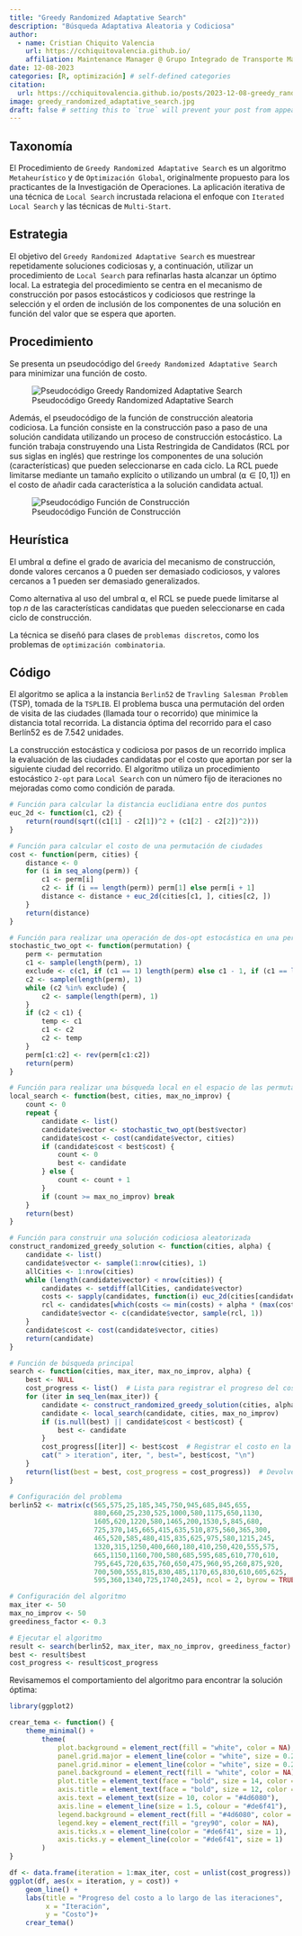 ```yaml
---
title: "Greedy Randomized Adaptative Search"
description: "Búsqueda Adaptativa Aleatoria y Codiciosa"
author:
  - name: Cristian Chiquito Valencia
    url: https://cchiquitovalencia.github.io/
    affiliation: Maintenance Manager @ Grupo Integrado de Transporte Masivo S.A.
date: 12-08-2023
categories: [R, optimización] # self-defined categories
citation: 
  url: https://cchiquitovalencia.github.io/posts/2023-12-08-greedy_randomized_adaptative_search/ 
image: greedy_randomized_adaptative_search.jpg
draft: false # setting this to `true` will prevent your post from appearing on your listing page until you're ready!
---
```


## Taxonomía

El Procedimiento de `Greedy Randomized Adaptative Search` es un algoritmo `Metaheurístico` y de `Optimización Global`, originalmente propuesto para los practicantes de la Investigación de Operaciones. La aplicación iterativa de una técnica de `Local Search` incrustada relaciona el enfoque con `Iterated Local Search` y las técnicas de `Multi-Start`.

## Estrategia

El objetivo del `Greedy Randomized Adaptative Search` es muestrear repetidamente soluciones codiciosas y, a continuación, utilizar un procedimiento de `Local Search` para refinarlas hasta alcanzar un óptimo local. La estrategia del procedimiento se centra en el mecanismo de construcción por pasos estocásticos y codiciosos que restringe la selección y el orden de inclusión de los componentes de una solución en función del valor que se espera que aporten.

## Procedimiento

Se presenta un pseudocódigo del `Greedy Randomized Adaptative Search` para minimizar una función de costo.

![Pseudocódigo Greedy Randomized Adaptative Search](psd_greedy_randomized_adapatative_search_1.png){alt="Pseudocódigo Greedy Randomized Adaptative Search"}

Además, el pseudocódigo de la función de construcción aleatoria codiciosa. La función consiste en la construcción paso a paso de una solución candidata utilizando un proceso de construcción estocástico. La función trabaja construyendo una Lista Restringida de Candidatos (RCL por sus siglas en inglés) que restringe los componentes de una solución (características) que pueden seleccionarse en cada ciclo. La RCL puede limitarse mediante un tamaño explícito o utilizando un umbral $(⍺ ∈ [0,1])$ en el costo de añadir cada característica a la solución candidata actual.

![Pseudocódigo Función de Construcción](psd_greedy_randomized_adapatative_search_2.png)

## Heurística

El umbral $⍺$ define el grado de avaricia del mecanismo de construcción, donde valores cercanos a 0 pueden ser demasiado codiciosos, y valores cercanos a 1 pueden ser demasiado generalizados.

Como alternativa al uso del umbral $⍺$, el RCL se puede puede limitarse al top $n%$ de las características candidatas que pueden seleccionarse en cada ciclo de construcción.

La técnica se diseñó para clases de `problemas discretos`, como los problemas de `optimización combinatoria`.

## Código

El algoritmo se aplica a la instancia `Berlin52` de `Travling Salesman Problem` (TSP), tomada de la `TSPLIB`. El problema busca una permutación del orden de visita de las ciudades (llamada tour o recorrido) que minimice la distancia total recorrida. La distancia óptima del recorrido para el caso Berlín52 es de 7.542 unidades.

La construcción estocástica y codiciosa por pasos de un recorrido implica la evaluación de las ciudades candidatas por el costo que aportan por ser la siguiente ciudad del recorrido. El algoritmo utiliza un procedimiento estocástico `2-opt` para `Local Search` con un número fijo de iteraciones no mejoradas como como condición de parada.

```r
# Función para calcular la distancia euclidiana entre dos puntos
euc_2d <- function(c1, c2) {
    return(round(sqrt((c1[1] - c2[1])^2 + (c1[2] - c2[2])^2)))
}

# Función para calcular el costo de una permutación de ciudades
cost <- function(perm, cities) {
    distance <- 0
    for (i in seq_along(perm)) {
        c1 <- perm[i]
        c2 <- if (i == length(perm)) perm[1] else perm[i + 1]
        distance <- distance + euc_2d(cities[c1, ], cities[c2, ])
    }
    return(distance)
}

# Función para realizar una operación de dos-opt estocástica en una permutación
stochastic_two_opt <- function(permutation) {
    perm <- permutation
    c1 <- sample(length(perm), 1)
    exclude <- c(c1, if (c1 == 1) length(perm) else c1 - 1, if (c1 == length(perm)) 1 else c1 + 1)
    c2 <- sample(length(perm), 1)
    while (c2 %in% exclude) {
        c2 <- sample(length(perm), 1)
    }
    if (c2 < c1) {
        temp <- c1
        c1 <- c2
        c2 <- temp
    }
    perm[c1:c2] <- rev(perm[c1:c2])
    return(perm)
}

# Función para realizar una búsqueda local en el espacio de las permutaciones
local_search <- function(best, cities, max_no_improv) {
    count <- 0
    repeat {
        candidate <- list()
        candidate$vector <- stochastic_two_opt(best$vector)
        candidate$cost <- cost(candidate$vector, cities)
        if (candidate$cost < best$cost) {
            count <- 0
            best <- candidate
        } else {
            count <- count + 1
        }
        if (count >= max_no_improv) break
    }
    return(best)
}

# Función para construir una solución codiciosa aleatorizada
construct_randomized_greedy_solution <- function(cities, alpha) {
    candidate <- list()
    candidate$vector <- sample(1:nrow(cities), 1)
    allCities <- 1:nrow(cities)
    while (length(candidate$vector) < nrow(cities)) {
        candidates <- setdiff(allCities, candidate$vector)
        costs <- sapply(candidates, function(i) euc_2d(cities[candidate$vector[length(candidate$vector)], ], cities[i, ]))
        rcl <- candidates[which(costs <= min(costs) + alpha * (max(costs) - min(costs)))]
        candidate$vector <- c(candidate$vector, sample(rcl, 1))
    }
    candidate$cost <- cost(candidate$vector, cities)
    return(candidate)
}

# Función de búsqueda principal
search <- function(cities, max_iter, max_no_improv, alpha) {
    best <- NULL
    cost_progress <- list()  # Lista para registrar el progreso del costo
    for (iter in seq_len(max_iter)) {
        candidate <- construct_randomized_greedy_solution(cities, alpha)
        candidate <- local_search(candidate, cities, max_no_improv)
        if (is.null(best) || candidate$cost < best$cost) {
            best <- candidate
        }
        cost_progress[[iter]] <- best$cost  # Registrar el costo en la lista
        cat(" > iteration", iter, ", best=", best$cost, "\n")
    }
    return(list(best = best, cost_progress = cost_progress))  # Devolver la mejor solución y el progreso del costo
}

# Configuración del problema
berlin52 <- matrix(c(565,575,25,185,345,750,945,685,845,655,
                     880,660,25,230,525,1000,580,1175,650,1130,
                     1605,620,1220,580,1465,200,1530,5,845,680,
                     725,370,145,665,415,635,510,875,560,365,300,
                     465,520,585,480,415,835,625,975,580,1215,245,
                     1320,315,1250,400,660,180,410,250,420,555,575,
                     665,1150,1160,700,580,685,595,685,610,770,610,
                     795,645,720,635,760,650,475,960,95,260,875,920,
                     700,500,555,815,830,485,1170,65,830,610,605,625,
                     595,360,1340,725,1740,245), ncol = 2, byrow = TRUE)

# Configuración del algoritmo
max_iter <- 50
max_no_improv <- 50
greediness_factor <- 0.3

# Ejecutar el algoritmo
result <- search(berlin52, max_iter, max_no_improv, greediness_factor)
best <- result$best
cost_progress <- result$cost_progress
```

Revisamemos el comportamiento del algoritmo para encontrar la solución óptima:

```r
library(ggplot2)

crear_tema <- function() {
    theme_minimal() +
        theme(
            plot.background = element_rect(fill = "white", color = NA), 
            panel.grid.major = element_line(color = "white", size = 0.2), 
            panel.grid.minor = element_line(color = "white", size = 0.2), 
            panel.background = element_rect(fill = "white", color = NA), 
            plot.title = element_text(face = "bold", size = 14, color = "#4d6080"),
            axis.title = element_text(face = "bold", size = 12, color = "#4d6080"),
            axis.text = element_text(size = 10, color = "#4d6080"),
            axis.line = element_line(size = 1.5, colour = "#de6f41"), 
            legend.background = element_rect(fill = "#4d6080", color = NA), 
            legend.key = element_rect(fill = "grey90", color = NA),
            axis.ticks.x = element_line(color = "#de6f41", size = 1),
            axis.ticks.y = element_line(color = "#de6f41", size = 1)
        )
}

df <- data.frame(iteration = 1:max_iter, cost = unlist(cost_progress))
ggplot(df, aes(x = iteration, y = cost)) +
    geom_line() +
    labs(title = "Progreso del costo a lo largo de las iteraciones",
         x = "Iteración",
         y = "Costo")+
    crear_tema()
```
